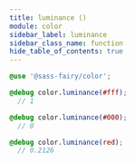 ```yaml
---
title: luminance ()
module: color
sidebar_label: luminance
sidebar_class_name: function
hide_table_of_contents: true
---
```


<DocPage fieldName="luminance" fieldType="function" spec={Spec} />

```scss
@use '@sass-fairy/color';

@debug color.luminance(#fff);
  // 1

@debug color.luminance(#000);
  // 0

@debug color.luminance(red);
  // 0.2126
```
